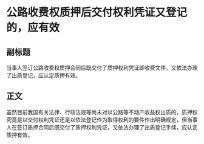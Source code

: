 # 公路收费权质押后交付权利凭证又登记的，应有效
## 副标题
当事人签订公路收费权质押合同后既交付了质押权利凭证即收费文件，又依法办理了出质登记，应认定质押有效。
## 正文
虽然目前我国有关法律、行政法规等尚未对以公路等不动产收益权出质的，质押权究竟是以交付权利凭证还是以依法登记作为取得权利的要件作出明确规定，但当事人在签订质押合同后既交付了质押权利凭证，又依法办理了出质登记手续，应认定质押有效。